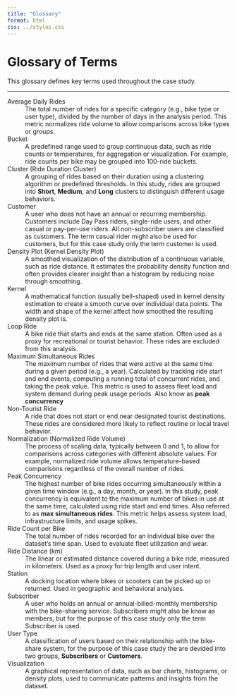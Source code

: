 ```yaml
---
title: "Glossary"
format: html
css: ../styles.css
---
```


# Glossary of Terms

This glossary defines key terms used throughout the case study. 

---

Average Daily Rides
:   The total number of rides for a specific category (e.g., bike type or user type), divided by the number of days in the analysis period. This metric normalizes ride volume to allow comparisons across bike types or groups.


Bucket
:   A predefined range used to group continuous data, such as ride counts or temperatures, for aggregation or visualization. For example, ride counts per bike may be grouped into 100-ride buckets.

Cluster (Ride Duration Cluster)
:   A grouping of rides based on their duration using a clustering algorithm or predefined thresholds. In this study, rides are grouped into **Short**, **Medium**, and **Long** clusters to distinguish different usage behaviors.

Customer
:   A user who does not have an annual or recurring membership. Customers include Day Pass riders, single-ride users, and other casual or pay-per-use riders. All non-subscriber users are classified as customers.  The term casual rider might also be used for customers, but for this case study only the term customer is used.

Density Plot (Kernel Density Plot)
:   A smoothed visualization of the distribution of a continuous variable, such as ride distance. It estimates the probability density function and often provides clearer insight than a histogram by reducing noise through smoothing.

Kernel
:   A mathematical function (usually bell-shaped) used in kernel density estimation to create a smooth curve over individual data points. The width and shape of the kernel affect how smoothed the resulting density plot is.

Loop Ride
:   A bike ride that starts and ends at the same station. Often used as a proxy for recreational or tourist behavior. These rides are excluded from this analysis.

Maximum Simultaneous Rides
:   The maximum number of rides that were active at the same time during a given period (e.g., a year). Calculated by tracking ride start and end events, computing a running total of concurrent rides, and taking the peak value. This metric is used to assess fleet load and system demand during peak usage periods. Also know as **peak concurrency**

Non-Tourist Ride
:   A ride that does not start or end near designated tourist destinations. These rides are considered more likely to reflect routine or local travel behavior.

Normalization (Normalized Ride Volume)
:   The process of scaling data, typically between 0 and 1, to allow for comparisons across categories with different absolute values. For example, normalized ride volume allows temperature-based comparisons regardless of the overall number of rides.

Peak Concurrency
:   The highest number of bike rides occurring simultaneously within a given time window (e.g., a day, month, or year). In this study, peak concurrency is equivalent to the maximum number of bikes in use at the same time, calculated using ride start and end times.  Also referred to as **max simultaneous rides**. This metric helps assess system load, infrastructure limits, and usage spikes.

Ride Count per Bike
:   The total number of rides recorded for an individual bike over the dataset’s time span. Used to evaluate fleet utilization and wear.


Ride Distance (km)
:   The linear or estimated distance covered during a bike ride, measured in kilometers. Used as a proxy for trip length and user intent.

Station
:   A docking location where bikes or scooters can be picked up or returned. Used in geographic and behavioral analyses.

Subscriber
:   A user who holds an annual or annual-billed-monthly membership with the bike-sharing service.  Subscribers might also be know as members, but for the purpose of this case study only the term Subscriber is used.

User Type
:   A classification of users based on their relationship with the bike-share system, for the purpose of this case study the are devided into two groups, **Subscribers** or **Customers**.

Visualization
:   A graphical representation of data, such as bar charts, histograms, or density plots, used to communicate patterns and insights from the dataset.

